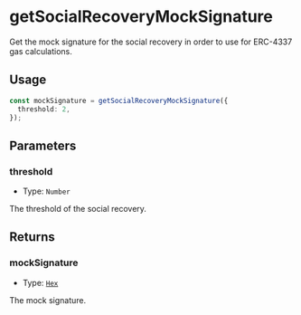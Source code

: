 # getSocialRecoveryMockSignature

Get the mock signature for the social recovery in order to use for ERC-4337 gas calculations.

## Usage

```typescript copy
const mockSignature = getSocialRecoveryMockSignature({
  threshold: 2,
});
```

## Parameters

### threshold

- Type: `Number`

The threshold of the social recovery.

## Returns

### mockSignature

- Type: [`Hex`](https://viem.sh/docs/glossary/types#hex)

The mock signature.
